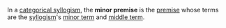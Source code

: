 In a [[categorical syllogism]], the '''minor premise''' is the [[premise]] whose terms are the [[syllogism]]'s [[minor term]] and [[middle term]].

{{FOLDOC}}